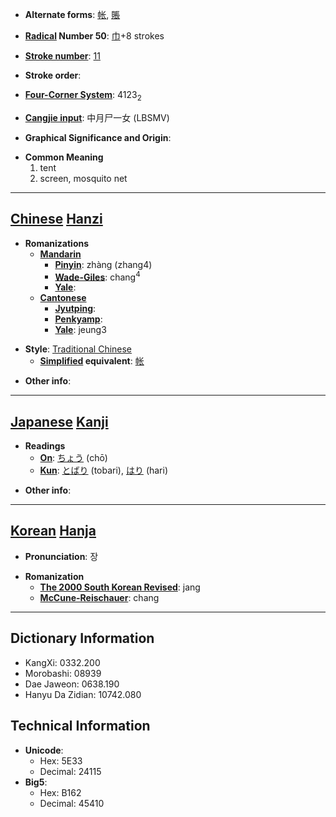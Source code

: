 * '''Alternate forms''': [[帐]], [[賬]]

* '''[[Wiktionary:Chinese radical index| Radical]] Number 50''': [[Wiktionary:Chinese radical index 巾|巾]]+8 strokes

* '''[[Wiktionary:Chinese total strokes index|Stroke number]]''': [[Wiktionary:Chinese total strokes index 11|11]]

* '''Stroke order''': 

* '''[[Wiktionary:Chinese four corner index|Four-Corner System]]''': 4123<sub>2</sub>

* '''[[Wiktionary:Chinese Cangjie index|Cangjie input]]''': 中月尸一女 (LBSMV)

* '''Graphical Significance and Origin''': 

* '''Common Meaning'''
*#tent
*# screen, mosquito net


----

== [[Chinese]] [[Hanzi]] ==

* '''Romanizations'''
** '''[[Mandarin]]'''
*** '''[[Pinyin]]''': zhàng (zhang4)
*** '''[[Wade-Giles]]''': chang<sup>4</sup>
*** '''[[Yale]]''': 
** '''[[Cantonese]]'''
*** '''[[Jyutping]]''':
*** '''[[Penkyamp]]''': 
*** '''[[Yale]]''': jeung3

* '''Style''': [[Traditional Chinese]] 
** '''[[Simplified Chinese|Simplified]] equivalent''': [[帐]]

* '''Other info''': 

----

== [[Japanese]] [[Kanji]] ==

* '''Readings'''
** '''[[On]]''': [[ちょう]] (chō)
** '''[[Kun]]''': [[とばり]] (tobari), [[はり]] (hari)

* '''Other info''':  

----

== [[Korean]] [[Hanja]] ==

* '''Pronunciation''': 장

* '''Romanization'''
** '''[[The 2000 South Korean Revised Romanization|The 2000 South Korean Revised]]''': jang
** '''[[McCune-Reischauer]]''': chang

----

== Dictionary Information ==

* KangXi: 0332.200
* Morobashi: 08939
* Dae Jaweon: 0638.190
* Hanyu Da Zidian: 10742.080

== Technical Information ==

* '''Unicode''':
** Hex: 5E33
** Decimal: 24115
* '''Big5''':
** Hex: B162
** Decimal: 45410